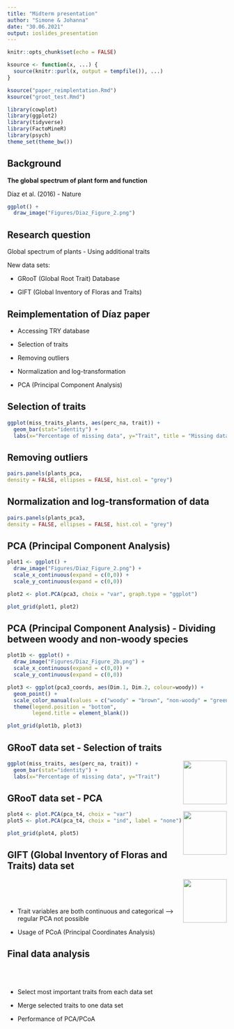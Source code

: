 ```yaml
---
title: "Midterm presentation"
author: "Simone & Johanna"
date: "30.06.2021"
output: ioslides_presentation
---
```


```r
knitr::opts_chunk$set(echo = FALSE)

ksource <- function(x, ...) {
  source(knitr::purl(x, output = tempfile()), ...)
}
```

```r
ksource("paper_reimplentation.Rmd")
ksource("groot_test.Rmd")
```

```r
library(cowplot)
library(ggplot2)
library(tidyverse)
library(FactoMineR)
library(psych)
theme_set(theme_bw())
```


## Background

**The global spectrum of plant form and function**

Díaz et al. (2016) - Nature

```r
ggplot() +
  draw_image("Figures/Diaz_Figure_2.png")
```


## Research question

Global spectrum of plants - Using additional traits

New data sets:

- GRooT (Global Root Trait) Database

- GIFT (Global Inventory of Floras and Traits)

## Reimplementation of Díaz paper

- Accessing TRY database

- Selection of traits

- Removing outliers

- Normalization and log-transformation

- PCA (Principal Component Analysis)

## Selection of traits

```r
ggplot(miss_traits_plants, aes(perc_na, trait)) +
  geom_bar(stat="identity") +
  labs(x="Percentage of missing data", y="Trait", title = "Missing data in TRY database")
```

## Removing outliers

```r
pairs.panels(plants_pca,
density = FALSE, ellipses = FALSE, hist.col = "grey")
```

## Normalization and log-transformation of data

```r
pairs.panels(plants_pca3,
density = FALSE, ellipses = FALSE, hist.col = "grey")
```

## PCA (Principal Component Analysis)

```r
plot1 <- ggplot() +
  draw_image("Figures/Diaz_Figure_2.png") +
  scale_x_continuous(expand = c(0,0)) +
  scale_y_continuous(expand = c(0,0))

plot2 <- plot.PCA(pca3, choix = "var", graph.type = "ggplot")

plot_grid(plot1, plot2)
```

## PCA (Principal Component Analysis) - Dividing between woody and non-woody species

```r
plot1b <- ggplot() +
  draw_image("Figures/Diaz_Figure_2b.png") +
  scale_x_continuous(expand = c(0,0)) +
  scale_y_continuous(expand = c(0,0))

plot3 <- ggplot(pca3_coords, aes(Dim.1, Dim.2, colour=woody)) +
  geom_point() +
  scale_color_manual(values = c("woody" = "brown", "non-woody" = "green")) +
  theme(legend.position = "bottom",
        legend.title = element_blank())

plot_grid(plot1b, plot3)
```


## GRooT data set - Selection of traits

<img style="float: right;" width=100 src="Figures/GRooTLogo.jpg">

```r
ggplot(miss_traits, aes(perc_na, trait)) +
  geom_bar(stat="identity") +
  labs(x="Percentage of missing data", y="Trait")
```


## GRooT data set - PCA

<img style="float: right;" width=100 src="Figures/GRooTLogo.jpg">

```r
plot4 <- plot.PCA(pca_t4, choix = "var")
plot5 <- plot.PCA(pca_t4, choix = "ind", label = "none")

plot_grid(plot4, plot5)
```


## GIFT (Global Inventory of Floras and Traits) data set

<img style="float: right;" width=100 src="Figures/GIFT_web.png">

<br/>
<br/>
<br/>

- Trait variables are both continuous and categorical --> regular PCA not possible

- Usage of PCoA (Principal Coordinates Analysis)

## Final data analysis

<br/>
<br/>

- Select most important traits from each data set

- Merge selected traits to one data set

- Performance of PCA/PCoA